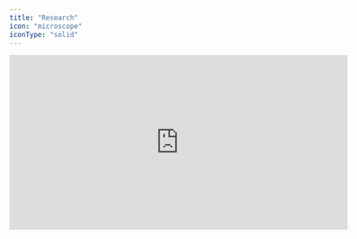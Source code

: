 ```yaml
---
title: "Research"
icon: "microscope"
iconType: "solid"
---
```


<iframe
  width="600"
  height="310"
  src="https://d8ts56gtwtyh1.cloudfront.net/docs/warehouse/research.mp4"
  title="Research"
  frameborder="0"
  allow="accelerometer; autoplay; muted"
  allowfullscreen
  autoplay
  muted
></iframe> 